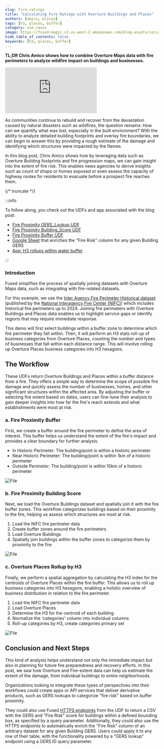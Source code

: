 ```yaml
---
slug: fire-ratings
title: "Calculating Fire Ratings with Overture Buildings and Places"
authors: [amico, plinio]
tags: [h3, places, buffer]
category: use_cases
image: https://fused-magic.s3.us-west-2.amazonaws.com/blog-assets/social_amico.png
hide_table_of_contents: false
keywords: [h3, places, buffer]
---
```



**TL;DR Chris Amico shows how to combine Overture Maps data with fire perimeters to analyze wildfire impact on buildings and businesses.**


<iframe 
    style={{
        width: "100%",
        maxWidth: "800px", 
        aspectRatio: "16/9",
        height: "auto",
        margin: "0 auto 2rem auto",
        display: "block"
    }}
    src="https://www.youtube.com/embed/iXYZQ8z2wP4" 
    title="YouTube video player" 
    frameBorder="0" 
    allow="accelerometer; autoplay; clipboard-write; encrypted-media; gyroscope; picture-in-picture; web-share" 
    referrerPolicy="strict-origin-when-cross-origin" 
    allowFullScreen>
</iframe>

As communities continue to rebuild and recover from the devastation caused by natural disasters such as wildfires, the question remains: How can we quantify what was lost, especially in the built environment? With the ability to analyze detailed building footprints and overlay fire boundaries, we can begin to answer this by providing a rough estimate of the damage and identifying which structures were impacted by the flames.

In this blog post, Chris Amico shows how by leveraging data such as Overture Building footprints and fire progression maps, we can gain insight into the extent of fire risk. This enables news agencies to derive insights such as count of shops or homes exposed or even assess the capacity of highway routes for residents to evacuate before a prospect fire reaches them.






{/* truncate */}

:::info

To follow along, you check out the UDFs and app associated with the blog post:

- [Fire Proximity GERS_Lookup UDF](https://www.fused.io/workbench/catalog/Fire_Proximity_GERS_Lookup-51a55f1c-f7d6-4ae8-9587-ca9e3270b551)
- [Fire Proximity Building_Score UDF](https://www.fused.io/workbench/catalog/Fire_Proximity_Building_Score-e17cbc0f-1541-4271-942e-00779838b19d)
- [Fire Proximity Buffer UDF](https://www.fused.io/workbench/catalog/Fire_Proximity_Buffer-3257f367-5115-4310-8e74-5fdda4e7f82e)
- [Google Sheet](https://docs.google.com/spreadsheets/d/1swfP35TUrTx2eI3LSh1Jbguj77G1rdio0oZ_eKnt74I/edit?usp=sharing) that enriches the "Fire Risk" column for any given Building GERS
- [App: H3 rollups within water buffer](https://www.fused.io/workbench/apps#app/s/i/fa_6Lqarya7D9jVQ95hTUXFmH)

:::

### Introduction


Fused simplifies the process of spatially joining datasets with Overture Maps data, such as integrating with fire-related datasets.

For this example, we use the [Inter Agency Fire Perimeter Historical dataset](https://data-nifc.opendata.arcgis.com/datasets/nifc::interagencyfireperimeterhistory-all-years-view/about) (published by the [National Interagency Fire Center (NIFC)](https://www.nifc.gov/)) which includes historical fire perimeters up to 2024. Joining fire perimeters with Overture Buildings and Places data enables us to highlight service gaps or identify regions that may require immediate response.

This demo will first select buildings within a buffer zone to determine which fire perimeter they fall within. Then, it will perform an H3 stats roll-up of business categories from Overture Places, counting the number and types of businesses that fall within each distance range. This will involve rolling up Overture Places business categories into H3 hexagons.


## The Workflow

These UDFs return Overture Buildings and Places within a buffer distance from a fire. They offers a simple way to determine the scope of possible fire damage and quickly assess the number of businesses, homes, and other significant structures within the affected area. By adjusting the buffer or selecting fire extent based on dates, users can fine-tune their analysis to gain deeper insights into how far the fire's reach extends and what establishments were most at risk.



<LazyReactPlayer playsinline={true} className="video__player" playing={true} muted={true} controls height="100%" url="https://fused-magic.s3.us-west-2.amazonaws.com/blog-assets/fire_buffer_h3.mp4" width="100%" />




### a. Fire Proximity Buffer

First, we create a buffer around the fire perimeter to define the area of interest. This buffer helps us understand the extent of the fire's impact and provides a clear boundary for further analysis.

- In Historic Perimeter: The building/point is within a historic perimeter
- Near Historic Perimeter: The building/point is within 1km of a historic perimeter
- Outside Perimeter: The building/point is within 10km of a historic perimeter



<div style={{textAlign: 'center'}}>
<img src={Image1} alt="File" style={{}} />
</div>

### b. Fire Proximity Building Score

Next, we load the Overture Buildings dataset and spatially join it with the fire buffer zones. This workflow categorizes buildings based on their proximity to the fire, helping us assess which structures are most at risk.


1. Load the NIFC fire perimeter data
2. Create buffer zones around the fire perimeters
3. Load Overture Buildings
4. Spatially join buildings within the buffer zones to categorize them by proximity to the fire



<div style={{textAlign: 'center'}}>
<img src={Image2} alt="File" style={{}} />
</div>

### c. Overture Places Rollup by H3


Finally, we perform a spatial aggregation by calculating the H3 index for the centroids of Overture Places within the fire buffer. This allows us to roll up business categories into H3 hexagons, enabling a holistic overview of business distribution in relation to the fire perimeter.


1. Load the NIFC fire perimeter data
2. Load Overture Places
3. Determine the H3 for the centroid of each building
4. Normalize the 'categories' column into individual columns
5. Roll-up categories by H3, create categories primary set



<div style={{textAlign: 'center'}}>
<img src={Image3} alt="File" style={{}} />
</div>




## Conclusion and Next Steps

This kind of analysis helps understand not only the immediate impact but also in planning for future fire preparedness and recovery efforts. In this post, we saw how Overture and Fire-extent data can help us estimate the extent of the damage, from individual buildings to entire neighborhoods.

Organizations looking to integrate these types of perspectives into their workflows could create apps or API services that deliver derivative products, such as GERS lookups to categorize "fire risk" based on buffer proximity.

They could also use Fused [HTTPS endpoints](/core-concepts/run-udfs/run-small-udfs/#https-requests) from the UDF to return a CSV with the GERS and "Fire Risk" score for buildings within a defined bounding box, as specified by a query parameter. Additionally, they could also use the HTTPS endpoints to automatically enrich the "Fire Risk" column of an arbitrary dataset for any given Building GERS. Users could apply it to any row of their table, with the functionality powered by a "GERS lookup" endpoint using a GERS ID query parameter.
